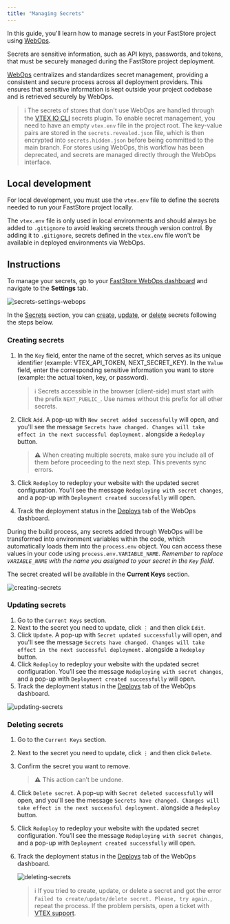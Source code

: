 ```yaml
---
title: "Managing Secrets"
---
```


In this guide, you'll learn how to manage secrets in your FastStore project using [WebOps](https://developers.vtex.com/docs/guides/faststore/1-onboarding-overview).

Secrets are sensitive information, such as API keys, passwords, and tokens, that must be securely managed during the FastStore project deployment.

[WebOps](https://developers.vtex.com/docs/guides/faststore/1-onboarding-overview) centralizes and standardizes secret management, providing a consistent and secure process across all deployment providers. This ensures that sensitive information is kept outside your project codebase and is retrieved securely by WebOps.

>ℹ️ The secrets of stores that don't use WebOps are handled through the [VTEX IO CLI](https://developers.vtex.com/docs/guides/vtex-io-documentation-vtex-io-cli-plugins) secrets plugin. To enable secret management, you need to have an empty `vtex.env` file in the project root. The key-value pairs are stored in the `secrets.revealed.json` file, which is then encrypted into `secrets.hidden.json` before being committed to the main branch. For stores using WebOps, this workflow has been deprecated, and secrets are managed directly through the WebOps interface.

## Local development

For local development, you must use the `vtex.env` file to define the secrets needed to run your FastStore project locally.

The `vtex.env` file is only used in local environments and should always be added to `.gitignore` to avoid leaking secrets through version control. By adding it to `.gitignore`, secrets defined in the `vtex.env` file won't be available in deployed environments via WebOps.

## Instructions

To manage your secrets, go to your [FastStore WebOps dashboard](https://developers.vtex.com/docs/guides/faststore/1-onboarding-dashboard) and navigate to the **Settings** tab.

![secrets-settings-webops](https://vtexhelp.vtexassets.com/assets/docs/src/secrets-settings-webops___c4cc35670f1faf9ecabd30447d1ee9b6.gif)

In the [Secrets](https://developers.vtex.com/docs/guides/faststore/1-onboarding-dashboard#secrets) section, you can [create](#creating-secrets), [update](#updating-secrets), or [delete](#deleting-secrets) secrets following the steps below.

### Creating secrets

1. In the `Key` field, enter the name of the secret, which serves as its unique identifier (example: VTEX_API_TOKEN, NEXT_SECRET_KEY). In the `Value` field, enter the corresponding sensitive information you want to store (example: the actual token, key, or password).

   >ℹ Secrets accessible in the browser (client-side) must start with the prefix `NEXT_PUBLIC_`. Use names without this prefix for all other secrets.

2. Click `Add`. A pop-up with `New secret added successfully` will open, and you'll see the message `Secrets have changed. Changes will take effect in the next successful deployment.` alongside a `Redeploy` button.

   >⚠ When creating multiple secrets, make sure you include all of them before proceeding to the next step. This prevents sync errors.

3. Click `Redeploy` to redeploy your website with the updated secret configuration. You’ll see the message `Redeploying with secret changes`, and a pop-up with `Deployment created successfully` will open.
4. Track the deployment status in the [Deploys](https://developers.vtex.com/docs/guides/faststore/1-onboarding-dashboard#deploys) tab of the WebOps dashboard.

During the build process, any secrets added through WebOps will be transformed into environment variables within the code, which automatically loads them into the `process.env` object. You can access these values in your code using `process.env.VARIABLE_NAME`. *Remember to replace `VARIABLE_NAME` with the name you assigned to your secret in the `Key` field*.

The secret created will be available in the **Current Keys** section.

![creating-secrets](https://vtexhelp.vtexassets.com/assets/docs/src/creating-secrets___14633df5e1e1385934d7f0854f00d340.gif)

### Updating secrets

1. Go to the `Current Keys` section.
2. Next to the secret you need to update, click `⋮` and then click `Edit`.
3. Click `Update`.  A pop-up with `Secret updated successfully` will open, and you'll see the message `Secrets have changed. Changes will take effect in the next successful deployment.` alongside a `Redeploy` button.
4. Click `Redeploy` to redeploy your website with the updated secret configuration. You’ll see the message `Redeploying with secret changes`, and a pop-up with `Deployment created successfully` will open.
5. Track the deployment status in the [Deploys](https://developers.vtex.com/docs/guides/faststore/1-onboarding-dashboard#deploys) tab of the WebOps dashboard.

![updating-secrets](https://vtexhelp.vtexassets.com/assets/docs/src/updating-secrets___41a012c6f441bf927d67a59448c19894.gif)

### Deleting secrets

1. Go to the `Current Keys` section.
2. Next to the secret you need to update, click `⋮` and then click `Delete`.
3. Confirm the secret you want to remove.

   >⚠ This action can’t be undone.

4. Click `Delete secret`. A pop-up with `Secret deleted successfully` will open, and you'll see the message `Secrets have changed. Changes will take effect in the next successful deployment.` alongside a `Redeploy` button.
5. Click `Redeploy` to redeploy your website with the updated secret configuration. You’ll see the message `Redeploying with secret changes`, and a pop-up with `Deployment created successfully` will open.
6. Track the deployment status in the [Deploys](https://developers.vtex.com/docs/guides/faststore/1-onboarding-dashboard#deploys) tab of the WebOps dashboard.

   ![deleting-secrets](https://vtexhelp.vtexassets.com/assets/docs/src/deleting-secrets___c5b464f532114c9895ce49af2fd8c76b.gif)

   >ℹ If you tried to create, update, or delete a secret and got the error `Failed to create/update/delete secret. Please, try again.`, repeat the process. If the problem persists, open a ticket with [VTEX support](https://help.vtex.com/en/support).
